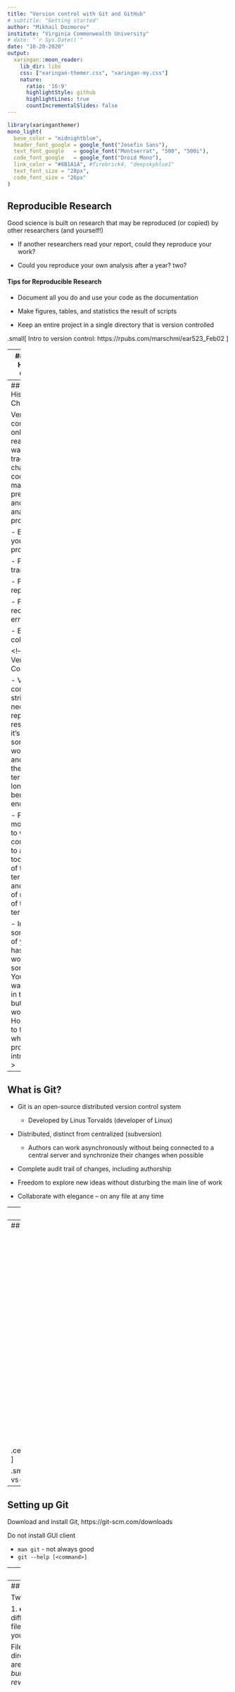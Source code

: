 ```yaml
---
title: "Version control with Git and GitHub"
# subtitle: "Getting started"
author: "Mikhail Dozmorov"
institute: "Virginia Commonwealth University"
# date: "`r Sys.Date()`"
date: "10-20-2020"
output:
  xaringan::moon_reader:
    lib_dir: libs
    css: ["xaringan-themer.css", "xaringan-my.css"]
    nature:
      ratio: '16:9'
      highlightStyle: github
      highlightLines: true
      countIncrementalSlides: false
---
```


```r
library(xaringanthemer)
mono_light(
  base_color = "midnightblue",
  header_font_google = google_font("Josefin Sans"),
  text_font_google   = google_font("Montserrat", "500", "500i"),
  code_font_google   = google_font("Droid Mono"),
  link_color = "#8B1A1A", #firebrick4, "deepskyblue1"
  text_font_size = "28px",
  code_font_size = "26px"
)
```

## Reproducible Research

Good science is built on research that may be reproduced (or copied) by other researchers (and yourself!)

- If another researchers read your report, could they reproduce your work?

- Could you reproduce your own analysis after a year? two?

#### Tips for Reproducible Research

- Document all you do and use your code as the documentation

- Make figures, tables, and statistics the result of scripts

- Keep an entire project in a single directory that is version controlled 

.small[ Intro to version control: https://rpubs.com/marschmi/ear523_Feb02 ]

---
## Keeping History of Changes

.pull-left[<img src="img/phdcomic.png" height=550 >]

.pull-right[The Lame Method

- Multiple dated files with largely the same content

- Periodically zipping files up into numbered/dated archives

- Multiple dated files with largely the same content

- Periodically zipping files up into numbered/dated archives

.small[ Jorge Cham, http://www.phdcomics.com] ]


---
## Keeping History of Changes

Version control is the only reasonable way to keep track of changes in code, manuscripts, presentations, and data analysis projects

- Backup of your entire project

- Promotes transparency

- Facilitates reproducibility

- Faster recovery from errors

- Easier collaborations

<!--
## Why Version Control?

- Version control is not strictly necessary for reproducible research, and it’s admittedly some extra work (to learn and to use) in the short term, but the long term benefits are enormous

- People are more resistant to version control than to any other tool, because of the short-term effort and the lack of recognition of the long-term benefits

- Imagine that some aspect of your code has stopped working at somepoint. You know it was working in the past, but it’s not working now. How easy is it to figure out where the problem was introduced?
-->

---
## What is Git?

- Git is an open-source distributed version control system
    * Developed by Linus Torvalds (developer of Linux)
    
- Distributed, distinct from centralized (subversion)
    * Authors can work asynchronously without being connected to a central server and synchronize their changes when possible
    
- Complete audit trail of changes, including authorship

- Freedom to explore new ideas without disturbing the main line of work

- Collaborate with elegance – on any file at any time

---
## Advantages of version control:

- It’s easy to set up

- Every copy of a Git repository is a full backup of a project and its history

- A few easy-to-remember commands are all you need for most day-to-day version control tasks

---
## Git lifecycle

.center[<img src="https://i.stack.imgur.com/seHhY.png" height=500 >]

.small[ https://stackoverflow.com/questions/6143285/git-add-vs-push-vs-commit ]

---
## Setting up Git

Download and install Git, https://git-scm.com/downloads

Do not install GUI client

- `man git` - not always good
- `git --help [<command>]`

---
## Setting up git (once)

- `git config --global user.name "Your name here”`
- `git config --global user.email your_email@example.com`
- `git config --global color.ui “auto”`
- `git config core.fileMode false`
- `git config --list`

<!--
## Configuring Text Editor

.center[<img src="img/Gittable.png" height=550 >]
-->

---
## Git Concepts

Two main concepts

1. **commit** -  a recorded snapshot of differences you made to your project’s files
2. **repository** - the history of all your project’s commits

Files can be stored in a project’s working directory (*which users see*) the staging area (*where the next commit is being built up*) and the local repository (*where revisions are permanently recorded*)

.center[<img src="img/Gitflow.png" height=250 >]

---
## Starting a Git Repository

Exercise:

- Make a folder. Check with `ls`

- `git init` - initializes a repository

- `.git` folder contains all Git info - keep it intact

- `git status` - to see the status of your repository.

---
## How the files travel

-*Lifecycle of files in Git repository**

- Untracked

- Modified

- Staged

- Committed

---
## Tracking Changes

- `git add` - puts files in the staging area

- `git commit` - saves the changes in the files on staging area to the local repository

- Always write an informative commit message when committing changes, "-m" flag

- `git status` - shows the status of a repository

.center[<img src="img/Gitflow.png" height=250 >]

---
## What to Add

**New repository from scratch**

The first file to create (and `add` and `commit`) is probably a `README.md` file, either as plain text or with Markdown, describing the project

**A new repo from an existing project folder**

Say you’ve got an existing project that you want to start tracking with git. Go into the directory containing the project

- Type `git init` – itinializes empty repository
- Type `git add <file> [<file> <file> …]` - start tracking all the relevant files
- Type `git commit` – saves the snapshot of your current files

---
## What NOT to Add

`git add`, `git add –u` – add all the changes (updates) in your files

- Things not to version control are large data files that never change, binary files (including Word and Excel documents), and the output of your code

- Git works best with text files, like code, you can see differences

- Exercise: commit an image file, overwrite it with another, do `git diff`

- `git rm <file>` - removes a file from the current and future commits, but it remains in history/repository

- The `.gitignore` file tells Git what files to ignore. `git add -f` forces adding

---
## Ignoring Unnecessary Files

- The various files in your project directory that you may not want to track will show up as such in `git status`

- Unnecessary files should be indicated in a `.gitignore` file

- Each subdirectory can have its own `.gitignore` file

---
## Ignoring Unnecessary Files

Also, you can have a global `gitignore`, such in your home directory, e.g. `~/.gitignore_global`, which contains:

`*~`

`.*~`

`.DS_Store`

`.Rhistory`

`.Rdata`

`.Rproj`

You have to tell git about the global `.gitignore_global` file: `git config --global core.excludesfile ~/.gitignore_global`

---
## Committing large files

- Large files should not be included to Git repository

- Solutions for versioning large files without actually saving the file with Git
    - Git Large File Storage (LFS)

- General principle - store large files separately, keep pointers to them in a repository, synchronize when needed

.small[ https://git-lfs.github.com/ ]

---
## When to Commit

- In the same way that it is wise to often save a document that you are working on, so too is it wise to save numerous revisions of your code

- More frequent commits increase the granularity of your “undo” button

- Good commits are atomic: they are the smallest change that remain meaningful

.center[<img src="img/Gitflow.png" height=250 >]

.small[ http://blog.no-panic.at/2014/10/20/funny-initial-git-commit-messages/ 

http://www.slideshare.net/rubentan/how-we-git-commit-policy-and-code-review ]

---
## When to Commit

1. One commit = one idea or one change (one feature/task/function to be fixed/added)

2. Make and test the change

3. Add and commit

As a rule of thumb, a good size for a single change is a group of edits that you could imagine wanting to undo in one step at some point in the future

---
## Best Practices

- A good commit message usually contains a one-line description of the changes since the last commit and indicating their purpose

- Informative commit messages will serve you well someday, so make a habit of never committing changes without at least a one-sentence description

.center[<img src="https://imgs.xkcd.com/comics/git_commit_2x.png" height=250 >]

.small[ https://xkcd.com/1296/ ]

---
## Anatomy of Git Commits

- Each commit is identified by a unique “name” - SHA-1 hashtag

- SHA-1 is an algorithm that takes some data and generates a unique string from it

- SHA-1 hashes are 40 characters long

- Different data will always produce different hashes

- The same data will produce exactly the same hash

---
## Exploring History

`git log` - lists all commits made to a repository in reverse chronological order

Flags       | Function
------------| ------
`-p`        | shows changes between commits
`-3`        | last 3 commits, any number works
`--stat`    | shows comparative number of insertions/deletions between commits
`--oneline` | just SHA-1 and commit messages
`--graph`   | prettier output
`--pretty`  | short/full/fuller/oneline

---
## Exactly what changes have you made?

- `git diff` – shows all changes that have been made from a previous commit, in all files

- `git diff R/modified.R` - see your changes of a particular file

- To see the differences between commits, use hashtags: `git diff 0da42ba  5m5lpac`

- The differences between commits for a specific file can be checked using `git diff HEAD~2 HEAD -- <file>`

---
## Undoing/Unstaging

- There are a number of ways that you may accidentally stage a file that you don't want to commit

`git add password.txt`

- Check with status to see that it is added but not committed

- You can now unstage that file with:

`git reset password.txt`

- Check with `git status`

---
## Undoing: Discarding Changes

Perhaps you have made a number of changes that you realize are not going anywhere.  Add what you ate for breakfast to `README.md`. Check with status to see that the file is changed and ready to be added

You can now return to previous committed version with:

`git checkout -- README.md`

Check with status and take a look at the file

You can return to a version of the file in a specific commit

`git checkout m5ks3l8 README.md`

If you want to correct the last commit message, do

`git commit --amend -m "New commit message"`

---
## Undoing: removing from the repo

Sometimes you want to remove a file from the repository after committing. Create a file called `READYOU.md`, and add/commit it to the repository

You can now remove the file from the repository with:

`git rm READYOU.md`

List the directory to see that you have no file named `READYOU.md`. Use `git status` to determine if you need any additional steps

What if you delete a file in the shell without `git rm`? 

`rm README.md`

What does git status say?

Oops! You can recover this important file with `git checkout -- README.md`

---
## Undoing: the big "undo"

It is possible that after many commits, you decide that you really want to "rollback" a set of commits and start over. It is easy to revert all your code to a previous version

You can use `git log` and `git diff` to explore your history and determine which version you are interested in. Choose a version and note the hash for that version

`git revert b5l9sa4`

Importantly, this will not erase the intervening commits. This will create a new commit that is changed from the previous commit by a change that will recreate the desired version. This retains a complete provenance of your software, and be compared to the prohibition in removing pages from a lab notebook

---
## Branches

Branches are parallel instances of a repository that can be edited and version controlled in parallel, without disturbing the main branch

They are useful for developing a feature, working on a bug, trying out an idea

If it works out, you can merge it back into the main and if it doesn’t, you can trash it

.center[<img src="https://hades.github.io/media/git/git-history.png" height=300 >]

.small[ https://hades.github.io/2010/01/git-your-friend-not-foe-vol-2-branches/ ]

---
## Typical Branch Workflow

`git branch` – list current branch(es). An asterisk (*) indicates which branch you’re currently in.

`git branch test_feature` - create a branch called test_feature:

`git checkout test_feature` – switch to the test_feature branch

Make various modifications, and then add and commit.

`git checkout main` - go back to the main branch

`git merge test_feature` – combine changes made in the test_feature branch with the main branch

`git branch –d test_feature` – deletes the test_feature branch

---
## Branches for Collaboration

Multiple authors can work on parallel branches, even on the same document

Conflicts must be resolved manually (using human intelligence)

.center[<img src="img/collabbranches.png" height=250 >]

.small[ Ram, Karthik. “[Git Can Facilitate Greater Reproducibility and Increased Transparency in Science](https://doi.org/10.1186/1751-0473-8-7.” Source Code for Biology and Medicine 8, no. 1 (2013) ]

---
## What if two people have made changes to the repository? 

- Imagine that your collaborator makes a change to a file, commits it locally, and pushes to GitHub
- Meanwhile you also make a different change to the same file and also commit locally
    - When you try to push your commit to GitHub, you will fail because there are commits on GitHub that you do not have. You must pull from GitHub first
    - The good news is that quite often, this will “just work”, i.e. the GitHub version and your version will merge cleanly
- Git is quite clever at reconciliation and changes to different files or even distinct parts of the same file will merge
- This derives from the “diff” based model of Git described earlier. After a successful merge, you can push your changes and the cycle goes on.

---
## Resolving conflicts

Conflicts may occur when two or more people change the same content in a file at the same time

`Auto-merging README.md`

`CONFLICT (content): Merge conflict in README.md`

`Automatic merge failed; fix conflicts and then commit the result`

---
## Resolving Conflicts

The version control system does not allow people to blindly overwrite each other’s changes. Instead, it highlights conflicts so that they can be resolved. If you try to push while there are some changes, your push will be rejected, need to pull first. Pull, conflicts, resolve manually.

`<<<<<<< HEAD`

`Your current changes`

`=======`

`Conflicting changes need to be resolved`

`>>>>>>> dabb4c8c450e8475aee9b14b4383acc99f42af1d`

---
class: center, middle

# GitHub

---
## GitHub

- GitHub is a hosting service where many people store their open (and closed) source code repositories. It provides tools for browsing, collaborating on and documenting code

- Like facebook for programmers

- Free 2-year ”micro” account for students - https://education.github.com/ - free private repositories. Alternatively - Bitbucket, GitLab, gitolite

- Exercise: Create a GitHub account, https://github.com/

.small[ [Bitbucket vs GitHub vs GitLab](https://www.geeksforgeeks.org/bitbucket-vs-github-vs-gitlab/) ]

---
## Why use GitHub?

- True open source

- Graphical user interface for git is built into RStudio

- Exploring code and its history

- Tracking issues

- Facilitates: Learning from others, seeing what people are up to, and contributing to others’ code

- Lowers the barrier to collaboration: ”There’s a typo in your documentation.” vs.”Here’s a correction for your documentation.”

---
## RStudio and GitHub

RStudio has built-in facilities for git and GitHub. See "Tools -> Global Options"

.center[<img src="img/rstudiogithub.png" height=250 >]

- Your Rstudio project can be your git repository
- Create a project with checkbox “Create a git repository” checked
- Add existing project to version control by selecting git in "Tools -> Version control -> Project setup"

---
## RStudio and GitHub

Basic commands are available:

- See which files are untracked, modified, stage
- What branch you are in
- Add files, commit, push/pull
- See differences, history
- Revert changes, ignore files
- For heavy lifting git, use shell

.center[<img src="img/rstudiogithub2.png" height=250 >]

---
## Adding collaborators to your repository

- On your repository page, click "Settings" tab

- Go to "Collaborators," confirm your password

- Search by username, full name or email address in the provided field, and click "Add collaborator"

- Now, this individual can push to your repository

.small[ https://help.github.com/articles/inviting-collaborators-to-a-personal-repository/ ]

---
## Remotes in GitHub

A local Git repository can be connected to one or more remote repository
`git remote add origin https://github.com/username/reponame`

Check your work `git remote -v`

Use the `https://` protocol (not `git@github.com`) to connect to remote repositories until you have learned how to set up SSH

`git push origin main` - copies changes from a local repository to a remote repository

`git pull origin main` - copies changes from a remote repository to a local repository

---
## Asynchronous Collaboration

- "FORK" someone’s repository on GitHub – this is now YOUR copy

- `git clone` it on your computer

- Make changes, `git add`, `git commit`

- `git push` changes to your copy

- Create "NEW PULL REQUEST" on GitHub

.small[ https://help.github.com/articles/about-pull-requests/ ]

---
## Keeping in sync with the owner's repo

Add a connection to the original owner’s repository

`git remote add upstream https://github.com/username/reponame # 'upstream' - alias to other repo`

`git remote –v` - check what you have

`git pull upstream main` – pull changes from the owner’s repo

Make changes, `git add`, `git commit`, `git push`

Question: Where will they go? Can you do git push upstream main?

---
## Create Pull Request

Go to your version of the repository on GitHub

Click the "NEW PULL REQUEST" button at the top

Note that the owner’s repository will be on the left and your repository will be on the right

Click the "CREATE NEW PULL REQUEST" button. Give a succinct and informative title, in the comment field give a short explanation of the changes and click the green button “CREATE PULL REQUEST” again

---
## What others see/do with pull requests

The owner goes to his version of the repository. Clicks on "PULL REQUESTS" at the top. A list of pull requests made to his repo comes up

Click on the particular request. The owner can see other’s comments on the pull request, and can click to see the exact changes

If the owner wants someone to make further changes before merging, he add a comment

If the owner hates the idea, he just click the “Close” button

If the owner loves the idea, he clicks the “Merge pull request”

---
## Track and Resolve Issues

- Issues keep track of tasks, enhancements, and bugs for your projects
- They can be shared and discussed with the rest of your team
- Written in Markdown, can refer to @collaborator, #other_issue

.center[<img src="img/issues.png" height=250 >]

- Can use commit messages to fix issues, e.g., `“Add missing tab, fix #100”`. Use any keyword, `“Fixes”, “Fixed”, “Fix”, “Closes”, “Closed”, or “Close”`

---
## Be a stargazer, or a watcher, or both

- Starring allows users to mark repositories of interest to them, but they do not receive notifications about changes in those repositories

- Watching provides more detailed notifications on repositories
    - Time investment to follow and understand the changes
    - Knowledge gained is much deeper

.small[ Sheoran, Jyoti, Kelly Blincoe, Eirini Kalliamvakou, Daniela Damian, and Jordan Ell. “[Understanding ‘Watchers’ on GitHub](https://doi.org/10.1145/2597073.2597114),” 336–39. ACM Press, 2014.]

---
## Connecting to GitHub with SSH

- Typically GitHub using the HTTPS protocol, e.g. https://github.com/mdozmorov/MDmisc_notes. However, it requires you to enter your username and password when communicating with GitHub

- You’ll want to consider switching to the SSH protocol once you are regularly using Git in command line (git@github.com:mdozmorov/MDmisc_notes.git)

- Using the SSH protocol, you can connect and authenticate to remote servers and services

- With SSH keys, you can connect to GitHub without supplying your username or password at each visit

.small[ https://help.github.com/articles/connecting-to-github-with-ssh/ ]

---
## Encryption Concepts

- Both public and private keys are generated by one individual – they are yours

- A public key is a “lock” that can be opened with the corresponding private key

- Public key can be placed on any other computer you want to connect to, Private key stays private on any machine you’ll be connecting from

- Only your private key can “open” your public key

.center[<img src="img/keys.png" height=200 >]

.small[ https://wogan.me/tag/public-key-encryption/ ]

---
## Getting Public and Private Keys

Generate your public and private keys

First, check if you already have them:

`ls -al ~/.ssh`

If not, generate:

`ssh-keygen -t rsa -b 4096 -C your_email@example.com`

---
## Getting Public and Private Keys

.center[<img src="img/keys.png" height=150 >]

~/.ssh/id_rsa &nbsp;&nbsp; ~/.ssh/id_rsa.pub 

.center[<img src="img/keys2.png" height=200 >]

~/.ssh/authorized_keys 

---
## Add Public Key to GitHub

Go to your GitHub Account Settings

- Click “SSH and GPG keys” on the left, then “New SSH Key” on the right

- Add a label (like “My laptop”) and paste your public key into the text box

- Test it, `ssh -T git@github.com`. You should see something like “Hi username! You've successfully authenticated but Github does not provide shell access.”

.center[<img src="img/GitHubkey.png" height=250 >]

.small[ https://help.github.com/articles/generating-an-ssh-key/ 

https://www.cs.utah.edu/~bigler/code/sshkeys.html ]

---
## Add Public Key to any Machine

- Copy your public key `~/.ssh/id_dsa.pub` to a remote machine 

- Add the content of your public key to `~/.ssh/authorized_keys` on the remote machine

- Make sure the `.ssh/authorized_keys` has the right permissions (read+write for user, nothing for group and all)

`cat ~/.ssh/id_dsa.pub | ssh user@remote.machine.com 'mkdir -p .ssh; cat >> .ssh/authorized_keys; chmod 600 authorized_keys'`

---
## Password-less login

Your private key should be visible to your terminal session

Start SSH agent. Or, add auto-start function in your `~/.bashrc`

.small[ http://mah.everybody.org/docs/ssh, https://gist.github.com/rezlam/850855 ]





